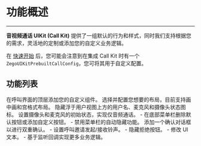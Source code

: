 # 功能概述

---

**音视频通话 UIKit (Call Kit)** 提供了一组默认的行为和样式，同时我们支持根据您的需求，灵活地的定制或添加您的自定义业务逻辑。

在 [快速开始](../Quick%20start.mdx) 后，您可能会注意到在集成 Call Kit 时有一个 `ZegoUIKitPrebuiltCallConfig`，您可将其用于自定义配置。

## 功能列表

<CardGroup cols={2}>
<Card title="添加自定义组件" href="./Add%20custom%20components.mdx">
  在呼叫界面的顶层添加您的自定义组件。
</Card>
<Card title="调整布局" href="./Configure%20layouts.mdx">
  选择并配置您想要的布局，目前支持画中画和宫格式布局。
</Card>
<Card title="隐藏用户视图标签" href="./Hide%20the%20label%20on%20the%20user%20view.mdx">
  隐藏浮于用户视图上方的用户名、麦克风和摄像头状态图标。
</Card>
<Card title="实现纯语音互动" href="./Implement%20an%20audio-only%20call.mdx">
  设置摄像头和麦克风的初始状态，实现仅音频通话。
</Card>
<Card title="自定义菜单栏" href="./Customize%20the%20menu%20bar.mdx">
- 在底部菜单栏删除默认按钮或添加自定义按钮。
- 禁用菜单栏的自动隐藏功能。
</Card>
<Card title="实现挂断确认对话框。" href="./Set%20a%20hangup%20confirmation%20dialog.mdx">
  添加一个确认对话框以进行双重确认。
</Card>
<Card title="配置呼叫邀请" href="./Call%20invitation%20config.mdx">
- 设置呼叫邀请发起/接收铃声。
- 隐藏拒绝按钮。
- 修改 UI 文本。
- 基于监听回调实现更多业务逻辑。
</Card>
</CardGroup>
